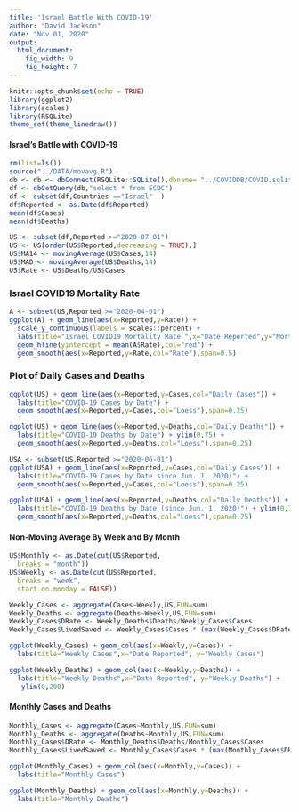 ---
title: 'Israel Battle With COVID-19'
author: "David Jackson"
date: "Nov.01, 2020"
output: 
  html_document: 
    fig_width: 9
    fig_height: 7
---

```{r setup, include=FALSE}
knitr::opts_chunk$set(echo = TRUE)
library(ggplot2)
library(scales)
library(RSQLite)
theme_set(theme_linedraw())
```

#### Israel's Battle with COVID-19

```{r}
rm(list=ls())
source("../DATA/movavg.R")
db <- db <- dbConnect(RSQLite::SQLite(),dbname= "../COVIDDB/COVID.sqlite3")
df <- dbGetQuery(db,"select * from ECDC")
df <- subset(df,Countries =="Israel"  )
df$Reported <- as.Date(df$Reported)
mean(df$Cases)
mean(df$Deaths)
```

```{r}
US <- subset(df,Reported >="2020-07-01")
US <- US[order(US$Reported,decreasing = TRUE),]
US$MA14 <- movingAverage(US$Cases,14)
US$MAD <- movingAverage(US$Deaths,14)
US$Rate <- US$Deaths/US$Cases
```


### Israel COVID19 Mortality Rate

```{r}
A <- subset(US,Reported >="2020-04-01")
ggplot(A) + geom_line(aes(x=Reported,y=Rate)) +
  scale_y_continuous(labels = scales::percent) +
  labs(title="Israel COVID19 Mortality Rate ",x="Date Reported",y="Mortality Rate") +
  geom_hline(yintercept = mean(A$Rate),col="red") +
  geom_smooth(aes(x=Reported,y=Rate,col="Rate"),span=0.5)

```

### Plot of Daily Cases and Deaths

```{r}
ggplot(US) + geom_line(aes(x=Reported,y=Cases,col="Daily Cases")) +
  labs(title="COVID-19 Cases by Date") +
  geom_smooth(aes(x=Reported,y=Cases,col="Loess"),span=0.25)
```
```{r}
ggplot(US) + geom_line(aes(x=Reported,y=Deaths,col="Daily Deaths")) +
  labs(title="COVID-19 Deaths by Date") + ylim(0,75) +
  geom_smooth(aes(x=Reported,y=Deaths,col="Loess"),span=0.25)
```
```{r}
USA <- subset(US,Reported >="2020-06-01")
ggplot(USA) + geom_line(aes(x=Reported,y=Cases,col="Daily Cases")) +
  labs(title="COVID-19 Cases by Date since Jun. 1, 2020)") +
  geom_smooth(aes(x=Reported,y=Cases,col="Loess"),span=0.25)

ggplot(USA) + geom_line(aes(x=Reported,y=Deaths,col="Daily Deaths")) +
  labs(title="COVID-19 Deaths by Date (since Jun. 1, 2020)") + ylim(0,75) +
  geom_smooth(aes(x=Reported,y=Deaths,col="Loess"),span=0.25)
```

#### Non-Moving Average By Week and By Month

```{r}
US$Monthly <- as.Date(cut(US$Reported,
  breaks = "month"))
US$Weekly <- as.Date(cut(US$Reported,
  breaks = "week",
  start.on.monday = FALSE))

```
```{r}
Weekly_Cases <- aggregate(Cases~Weekly,US,FUN=sum)
Weekly_Deaths <- aggregate(Deaths~Weekly,US,FUN=sum)
Weekly_Cases$DRate <- Weekly_Deaths$Deaths/Weekly_Cases$Cases
Weekly_Cases$LivedSaved <- Weekly_Cases$Cases * (max(Weekly_Cases$DRate) - Weekly_Cases$DRate) * 100

```
```{r}
ggplot(Weekly_Cases) + geom_col(aes(x=Weekly,y=Cases)) + 
  labs(title="Weekly Cases",x="Date Reported", y="Weekly Cases")

ggplot(Weekly_Deaths) + geom_col(aes(x=Weekly,y=Deaths)) + 
  labs(title="Weekly Deaths",x="Date Reported", y="Weekly Deaths") +
   ylim(0,200)
``` 

#### Monthly Cases and Deaths

```{r}

Monthly_Cases <- aggregate(Cases~Monthly,US,FUN=sum)
Monthly_Deaths <- aggregate(Deaths~Monthly,US,FUN=sum)
Monthly_Cases$DRate <- Monthly_Deaths$Deaths/Monthly_Cases$Cases
Monthly_Cases$LivedSaved <- Monthly_Cases$Cases * (max(Monthly_Cases$DRate) - Monthly_Cases$DRate) * 100
```
```{r}
ggplot(Monthly_Cases) + geom_col(aes(x=Monthly,y=Cases)) +
  labs(title="Monthly Cases")

ggplot(Monthly_Deaths) + geom_col(aes(x=Monthly,y=Deaths)) +
  labs(title="Monthly Deaths")
```